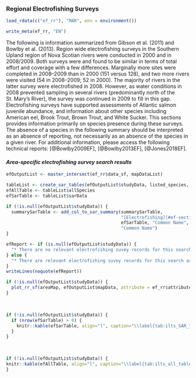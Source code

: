 ### **Regional Electrofishing Surveys** {#ef-section}

```r
load_rdata(c("ef_rr"), "MAR", env = environment())
```

```r
write_meta(ef_rr, "EN")
```

The following is information summarized from Gibson et al. (2011) and Bowlby et al. (2013). Region wide electrofishing surveys in the Southern Upland region of Nova Scotian rivers were conducted in 2000 and in 2008/2009. Both surveys were and found to be similar in terms of total effort and coverage with a few differences. Marginally more sites were completed in 2008–2009 than in 2000 (151 versus 128), and two more rivers were visited (54 in 2008–2009; 52 in 2000). The majority of rivers in the latter survey were electrofished in 2008. However, as water conditions in 2008 prevented sampling in several rivers (predominantly north of the St. Mary’s River), the survey was continued in 2009 to fill in this gap. Electrofishing surveys have supported assessments of Atlantic salmon juvenile abundance, and information about other species including American eel, Brook Trout, Brown Trout, and White Sucker. This sections provides information primarily on species presence during these surveys. The absence of a species in the following summary should be interpreted as an absence of reporting, not necessarily as an absence of the species in a given river. For additional information, please access the following technical reports: [@Bowlby2009EF], [@Bowlby2013EF], [@Jones2018EF].


#### ***Area-specific electrofishing survey search results***
```r
efOutputList <- master_intersect(ef_rr$data_sf, mapDataList)

tableList <- create_sar_tables(efOutputList$studyData, listed_species, uniqueCols = c("geometry", "Year"))
efAllTable <- tableList$allSpecies
efSarTable <- tableList$sarData

if (!is.null(efOutputList$studyData)) {
  summarySarTable <- add_col_to_sar_summary(summarySarTable, 
                                            "[Electrofishing](#ef-section)",
                                            efSarTable, "Common Name",
                                            "Common Name")
}

```

```r
efReport <- if (is.null(efOutputList$studyData)) {
  "* There are no relevant electrofishing suvey records for this search area."
} else {
  "* There are relevant electrofishing suvey records for this search area."
}
writeLines(noquote(efReport))
```

```r
if (!is.null(efOutputList$studyData)) {
  plot_rr_sf(areaMap, efOutputList$mapData, attribute = ef_rr$attribute)
}
```
<br>
```r
if (!is.null(efOutputList$studyData)) {
  if (nrow(efSarTable) > 0) {
    knitr::kable(efSarTable, align="l", caption="\\label{tab:ilts_SAR_table} Quality Tier: High. Security level: None. Electrofishing survey records of species contained within the search area and listed by the Species At Risk Act (SARA), or assessed by the Committee on the Status of Endangered Wildlife in Canada (COSEWIC). The absence of a species in this table should be interpreted as an absence of reporting, not necessarily as an absence of the species in the area. </b>", booktabs = T, escape = F, linesep="") %>% kable_styling(bootstrap_options = "striped", full_width = F, position = "left")
  }
}
```
<br>
```r
if (!is.null(efOutputList$studyData)) {
knitr::kable(efAllTable, align="l", caption="\\label{tab:ilts_all_table}Quality Tier: High. Security level: Protected B. Electrofishing survey records of all species contained within the search area, summarized by species or species group. The absence of a species in this table should be interpreted as an absence of reporting, not necessarily as an absence of the species in the area. </b>", booktabs = T, escape = F, linesep="") %>% kable_styling(bootstrap_options = "striped", full_width = F, position = "left")
}
```
